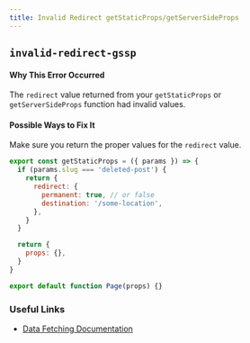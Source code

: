 ```yaml
---
title: Invalid Redirect getStaticProps/getServerSideProps
---
```


## `invalid-redirect-gssp`

#### Why This Error Occurred

The `redirect` value returned from your `getStaticProps` or `getServerSideProps` function had invalid values.

#### Possible Ways to Fix It

Make sure you return the proper values for the `redirect` value.

```js filename="pages/blog/[slug].js"
export const getStaticProps = ({ params }) => {
  if (params.slug === 'deleted-post') {
    return {
      redirect: {
        permanent: true, // or false
        destination: '/some-location',
      },
    }
  }

  return {
    props: {},
  }
}

export default function Page(props) {}
```

### Useful Links

- [Data Fetching Documentation](https://nextjs.org/docs/basic-features/data-fetching/get-static-props)

